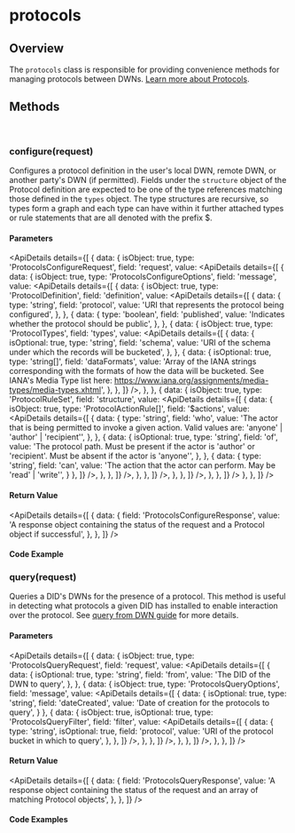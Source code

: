 
# protocols

## Overview
The `protocols` class is responsible for providing convenience methods for managing protocols between DWNs. [Learn more about Protocols](/docs/web5/learn/protocols).

<Divider type="slash"/>

<section class="api-docs">

## Methods

<br/>

### configure(request)

Configures a protocol definition in the user's local DWN, remote DWN, or another party's DWN (if permitted). Fields under the `structure` object of the Protocol definition are expected to be one of the type references matching those defined in the `types` object. The type structures are recursive, so types form a graph and each type can have within it further attached types or rule statements that are all denoted with the prefix $.

#### Parameters

<ApiDetails
  details={[
    {
      data: {
        isObject: true,
        type: 'ProtocolsConfigureRequest',
        field: 'request',
        value: <ApiDetails
                details={[
                {
                  data: {
                    isObject: true,
                    type: 'ProtocolsConfigureOptions',
                    field: 'message',
                    value: <ApiDetails
                            details={[
                            {
                                data: {
                                    isObject: true,
                                    type: 'ProtocolDefinition',
                                    field: 'definition',
                                    value: <ApiDetails
                                            details={[
                                            {
                                                data: {
                                                    type: 'string',
                                                    field: 'protocol',
                                                    value: 'URI that represents the protocol being configured',
                                                },
                                            },
                                            {
                                                data: {
                                                    type: 'boolean',
                                                    field: 'published',
                                                    value: 'Indicates whether the protocol should be public',
                                                },
                                            },
                                            {
                                                data: {
                                                    isObject: true,
                                                    type: 'ProtocolTypes',
                                                    field: 'types',
                                                    value: <ApiDetails
                                                            details={[
                                                            {
                                                                data: {
                                                                    isOptional: true,
                                                                    type: 'string',
                                                                    field: 'schema',
                                                                    value: 'URI of the schema under which the records will be bucketed',
                                                                },
                                                            },
                                                            {
                                                                data: {
                                                                    isOptional: true,
                                                                    type: 'string[]',
                                                                    field: 'dataFormats',
                                                                    value: 'Array of the IANA strings corresponding with the formats of how the data will be bucketed. See IANA\'s Media Type list here: https://www.iana.org/assignments/media-types/media-types.xhtml',
                                                                },
                                                            },
                                                        ]}
                                                      />,
                                                },
                                            },
                                            {
                                                data: {
                                                    isObject: true,
                                                    type: 'ProtocolRuleSet',
                                                    field: 'structure',
                                                    value: <ApiDetails
                                                            details={[
                                                            {
                                                                data: {
                                                                    isObject: true,
                                                                    type: 'ProtocolActionRule[]',
                                                                    field: '$actions',
                                                                    value: <ApiDetails
                                                                            details={[
                                                                            {
                                                                              data: {
                                                                                type: 'string',
                                                                                field: 'who',
                                                                                value: 'The actor that is being permitted to invoke a given action. Valid values are: \'anyone\' | \'author\' | \'recipient\'',
                                                                              },
                                                                            },
                                                                            {
                                                                              data: {
                                                                                isOptional: true,
                                                                                type: 'string',
                                                                                field: 'of',
                                                                                value: 'The protocol path. Must be present if the actor is \'author\' or \'recipient\'. Must be absent if the actor is \'anyone\'',
                                                                              },
                                                                            },
                                                                            {
                                                                              data: {
                                                                                type: 'string',
                                                                                field: 'can',
                                                                                value: 'The action that the actor can perform. May be \'read\' | \'write\'',
                                                                              }
                                                                            },
                                                                        ]}
                                                                      />,
                                                                },
                                                            },
                                                        ]}
                                                      />,
                                                },
                                            },
                                        ]}
                                      />,
                                },
                            },
                        ]}
                      />,
                  },
                },
              ]}
          />
      },
    },
  ]}
/>


#### Return Value

<ApiDetails
  details={[
    {
      data: {
        field: 'ProtocolsConfigureResponse',
        value: 'A response object containing the status of the request and a Protocol object if successful',
      },
    },
  ]}
/>



#### Code Example

<CodeSnippet functionName="configureProtocolWithDefinition" />




<Divider type="slash"/>

### query(request)

Queries a DID's DWNs for the presence of a protocol. This method is useful in detecting what protocols a given DID has installed to enable interaction over the protocol. See [query from DWN guide](/docs/web5/build/decentralized-web-nodes/query-from-dwn) for more details.

#### Parameters

<ApiDetails
  details={[
    {
      data: {
        isObject: true,
        type: 'ProtocolsQueryRequest',
        field: 'request',
        value: <ApiDetails
                details={[
                {
                    data: {
                        isOptional: true,
                        type: 'string',
                        field: 'from',
                        value: 'The DID of the DWN to query',
                    },
                },
                {
                    data: {
                        isObject: true,
                        type: 'ProtocolsQueryOptions',
                        field: 'message',
                        value: <ApiDetails
                                details={[
                                {
                                    data: {
                                        isOptional: true,
                                        type: 'string',
                                        field: 'dateCreated',
                                        value: 'Date of creation for the protocols to query',
                                    }
                                },
                                {
                                    data: {
                                        isObject: true,
                                        isOptional: true,
                                        type: 'ProtocolsQueryFilter',
                                        field: 'filter',
                                        value: <ApiDetails
                                                details={[
                                                {
                                                    data: {
                                                        type: 'string',
                                                        isOptional: true,
                                                        field: 'protocol',
                                                        value: 'URI of the protocol bucket in which to query',
                                                    },
                                                },
                                            ]}
                                        />,
                                    },
                                },
                            ]}
                        />,
                    },
                },
            ]}
          />,
      },
    },
  ]}
/>


#### Return Value

<ApiDetails
  details={[
    {
      data: {
        field: 'ProtocolsQueryResponse',
        value: 'A response object containing the status of the request and an array of matching Protocol objects',
      },
    },
  ]}
/>


#### Code Examples

<CodeSnippet functionName="queryMusicProtocol" />

<CodeSnippet functionName="queryProtocolsFromDid" />

<CodeSnippet functionName="queryProtocolDescending" />
</section>
